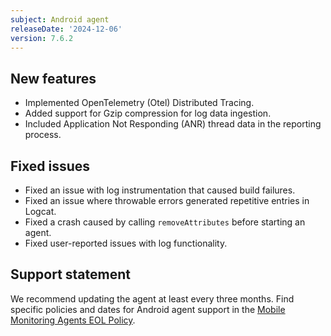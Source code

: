 ```yaml
---
subject: Android agent
releaseDate: '2024-12-06'
version: 7.6.2
---
```


## New features

- Implemented OpenTelemetry (Otel) Distributed Tracing.
- Added support for Gzip compression for log data ingestion.
- Included Application Not Responding (ANR) thread data in the reporting process.

## Fixed issues

- Fixed an issue with log instrumentation that caused build failures.
- Fixed an issue where throwable errors generated repetitive entries in Logcat.
- Fixed a crash caused by calling `removeAttributes` before starting an agent.
- Fixed user-reported issues with log functionality.


## Support statement

We recommend updating the agent at least every three months. Find specific policies and dates for Android agent support in the [Mobile Monitoring Agents EOL Policy](/docs/mobile-monitoring/new-relic-mobile/get-started/mobile-agents-eol-policy/#android-eol).
